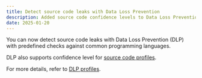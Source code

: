 ```yaml
---
title: Detect source code leaks with Data Loss Prevention
description: Added source code confidence levels to Data Loss Prevention
date: 2025-01-20
---
```



You can now detect source code leaks with Data Loss Prevention (DLP) with predefined checks against common programming languages.

<Render
	file="data-loss-prevention/programming-language-list"
	product="cloudflare-one"
/>

DLP also supports confidence level for [source code profiles](/cloudflare-one/policies/data-loss-prevention/dlp-profiles/predefined-profiles/#source-code).

For more details, refer to [DLP profiles](/cloudflare-one/policies/data-loss-prevention/dlp-profiles/).
